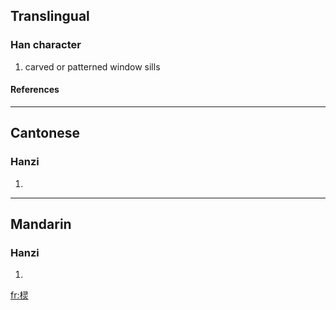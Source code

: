 {{see|欞}}

==Translingual==
===Han character===
{{Han char|rn=75|rad=木|as=07|sn=11|four=|canj=木尸一火 (DSMF)}}
# carved or patterned window sills
====References====
{{Han ref|kx=0531.131|hdz=21221.060|uh=68C2|ud=26818}}

----
==Cantonese==
===Hanzi===
{{yue-hanzi|jyut=|y=ling4}}
# {{defn|Cantonese}}

----
==Mandarin==
===Hanzi===
{{cmn-hanzi|tra=欞|pin=[[líng]] ([[ling2]]), [[lún]] ([[lun2]])|wg=ling<sup>2</sup>, lun<sup>2</sup>}}
# {{defn|Mandarin}}

[[fr:棂]]